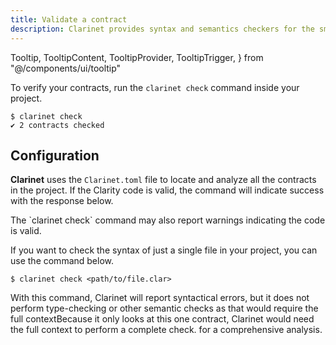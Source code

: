 ```yaml
---
title: Validate a contract
description: Clarinet provides syntax and semantics checkers for the smart contract language Clarity.
---
```


  Tooltip,
  TooltipContent,
  TooltipProvider,
  TooltipTrigger,
} from "@/components/ui/tooltip"

To verify your contracts, run the `clarinet check` command inside your project.

```terminal
$ clarinet check
✔ 2 contracts checked
```

## Configuration

**Clarinet** uses the `Clarinet.toml` file to locate and analyze all the contracts in the project. If the Clarity code is valid, the command will indicate success with the response below.

<Callout title="Note">
The `clarinet check` command may also report warnings indicating the code is valid.
</Callout>

If you want to check the syntax of just a single file in your project, you can use the command below.

```terminal
$ clarinet check <path/to/file.clar>
```

With this command, Clarinet will report syntactical errors, but it does not perform type-checking or other semantic checks as that would require the <TooltipProvider inline><Tooltip><TooltipTrigger asChild><span className='cursor-default border-b border-dotted border-primary'>full context</span></TooltipTrigger><TooltipContent>Because it only looks at this one contract, Clarinet would need the full context to perform a complete check.</TooltipContent></Tooltip></TooltipProvider> for a comprehensive analysis.